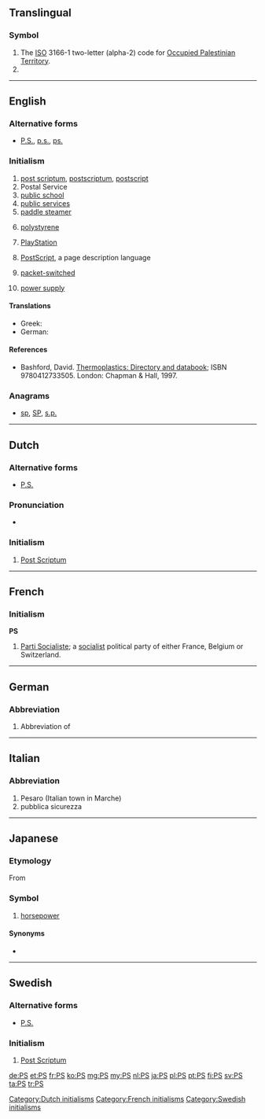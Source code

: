 {{also|Appendix:Variations of “ps”}}
==Translingual==

===Symbol===
{{head|mul|symbol}}

# The [[ISO]] 3166-1 two-letter (alpha-2) code for [[Occupied Palestinian Territory]].
# {{SI-unit-abbnp|peta|siemens|electrical conductance}}

----

==English==
{{rfc|[[postscript]], [[post scriptum]], [[postscriptum]], [[p.s.]], [[P.S.]], [[PS]]: make more consistent}}

===Alternative forms===
* {{sense|postscriptum}} [[P.S.]], [[p.s.]], [[ps.]]

===Initialism===
{{head|en|initialism}}

# [[post scriptum]], [[postscriptum]], [[postscript]]
# Postal Service
# [[public school]]
# [[public service]]s
# [[paddle steamer]]
# {{context|organic compound|lang=en}} [[polystyrene]]
# {{context|video games|lang=en}} [[PlayStation]]
# {{context|computing|lang=en}} [[w:PostScript|PostScript]], a page description language
# {{context|telecommunications|lang=en}} [[w:Packet switching|packet-switched]]
# [[power supply]]

====Translations====
{{trans-top|addendum to a letter}}
* Greek: {{t+|el|Υ.Γ.|n}}
* German: {{t+|de|NS}}
{{trans-mid}}
{{trans-bottom}}

====References====
* {{context|organic compound|lang=en}} Bashford, David.  [http://books.google.com/books?id=ycLq-EYaE0QC&dq=a.+schulman&source=gbs_navlinks_s Thermoplastics: Directory and databook]; ISBN 9780412733505. London: Chapman & Hall, 1997.

===Anagrams===
* [[sp#English|sp]], [[SP#English|SP]], [[s.p.#English|s.p.]]

----

==Dutch==

===Alternative forms===
* [[P.S.]]

===Pronunciation===
* {{audio|Nl-PS.ogg|Audio|lang=nl}}

===Initialism===
{{head|nl|initialism}}

# [[post scriptum|Post Scriptum]]

[[Category:Dutch initialisms]]

----

==French==

===Initialism===
'''PS''' {{g|m}}

# [[w:Parti Socialiste|Parti Socialiste]]; a [[socialist]] political party of either France, Belgium or Switzerland.

[[Category:French initialisms]]

----

==German==

===Abbreviation===
{{head|de|abbreviation}}

# Abbreviation of {{term|Pferdestärken||horsepower|lang=de}}

----

==Italian==

===Abbreviation===
{{head|it|abbreviation}}

# Pesaro (Italian town in Marche)
# pubblica sicurezza

----

==Japanese==

===Etymology===
From {{etyl|de|ja|sort=ひいえす'}} {{term|Pferdestärke|lang=de}}

===Symbol===
{{ja-pos|ピーエス|symbol}}

# [[horsepower]]

====Synonyms====
* {{l|ja|馬力}}

----

==Swedish==

===Alternative forms===
* [[P.S.]]

===Initialism===
{{head|sv|initialism}}

# [[post scriptum|Post Scriptum]]

[[Category:Swedish initialisms]]

[[de:PS]]
[[et:PS]]
[[fr:PS]]
[[ko:PS]]
[[mg:PS]]
[[my:PS]]
[[nl:PS]]
[[ja:PS]]
[[pl:PS]]
[[pt:PS]]
[[fi:PS]]
[[sv:PS]]
[[ta:PS]]
[[tr:PS]]